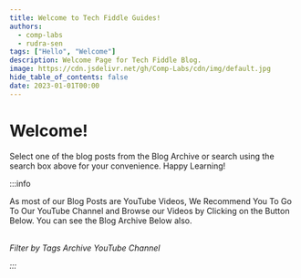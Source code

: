 ```yaml
---
title: Welcome to Tech Fiddle Guides!
authors:
  - comp-labs
  - rudra-sen
tags: ["Hello", "Welcome"]
description: Welcome Page for Tech Fiddle Blog.
image: https://cdn.jsdelivr.net/gh/Comp-Labs/cdn/img/default.jpg
hide_table_of_contents: false
date: 2023-01-01T00:00
---
```


# Welcome!

Select one of the blog posts from the Blog Archive or search using the search box above for your convenience. Happy Learning!

:::info

As most of our Blog Posts are YouTube Videos, We Recommend You To Go To Our YouTube Channel and Browse our Videos by Clicking on the Button Below. You can see the Blog Archive Below also.<br /><br />

<div className="button-group button-group--block">
  <Link className="button button--primary button--lg" to="/blog/tags">
    <i className="fa-solid fa-tag" /> Filter by Tags
  </Link>
  <Link className="button button--primary button--lg" to="/blog/archive">
    <i className="fa-solid fa-box-archive" /> Archive
  </Link>
  <Link
    className="button button--primary button--lg"
    href="https://youtube.com/@techfiddle"
  >
    <i className="fa-brands fa-youtube" /> YouTube Channel
  </Link>
</div>

:::

<!-- truncate -->

